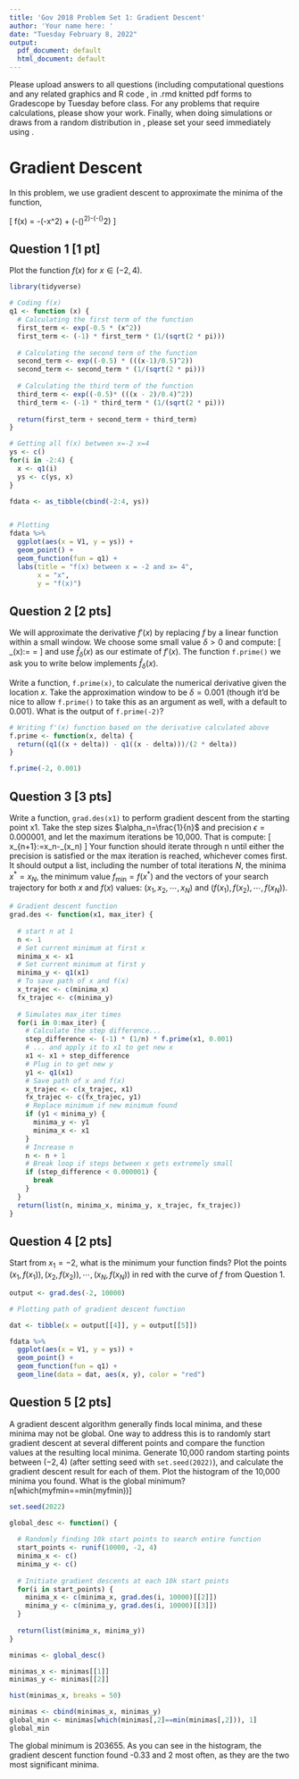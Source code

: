```yaml
---
title: 'Gov 2018 Problem Set 1: Gradient Descent'
author: 'Your name here: '
date: "Tuesday February 8, 2022"
output:
  pdf_document: default
  html_document: default
---
```

\noindent Please upload answers to all questions (including computational questions and any related graphics and R code \emph{with comments}, in .rmd \emph{and} knitted pdf forms to Gradescope by Tuesday before class. For any problems that require calculations, please show your work. Finally, when doing simulations or draws from a random distribution in \texttt{R}, please set your seed immediately using \texttt{set.seed(2022)}.

# Gradient Descent
In this problem, we use gradient descent to approximate the minima of the function,

\[
f(x) = -\frac{1}{\sqrt{2\pi}}\text{exp}\big(-\frac{1}{2}x^2\big) + \frac{1}{\sqrt{2\pi}}\text{exp}\big(-\frac{1}{2}(\frac{x-1}{0.5})^2\big)-\frac{1}{\sqrt{2\pi}}\text{exp}\big(-\frac{1}{2}(\frac{x-2}{0.4})^2\big)
\]

## Question 1 [1 pt]
Plot the function $f(x)$ for $x\in(-2,4)$.

```r
library(tidyverse)

# Coding f(x)
q1 <- function (x) {
  # Calculating the first term of the function
  first_term <- exp(-0.5 * (x^2))
  first_term <- (-1) * first_term * (1/(sqrt(2 * pi)))
  
  # Calculating the second term of the function
  second_term <- exp((-0.5) * (((x-1)/0.5)^2))
  second_term <- second_term * (1/(sqrt(2 * pi)))
  
  # Calculating the third term of the function
  third_term <- exp((-0.5)* (((x - 2)/0.4)^2))
  third_term <- (-1) * third_term * (1/(sqrt(2 * pi)))
  
  return(first_term + second_term + third_term)
}

# Getting all f(x) between x=-2 x=4
ys <- c()
for(i in -2:4) {
  x <- q1(i)
  ys <- c(ys, x)
}

fdata <- as_tibble(cbind(-2:4, ys))


# Plotting
fdata %>%
  ggplot(aes(x = V1, y = ys)) + 
  geom_point() + 
  geom_function(fun = q1) +
  labs(title = "f(x) between x = -2 and x= 4",
       x = "x",
       y = "f(x)")

```
## Question 2 [2 pts]
We will approximate the derivative $f'(x)$ by replacing $f$ by a linear function within a small window. We choose some small value $\delta>0$ and compute:
\[
\hat{f}_\delta (x):=\frac{f(x+\delta)-f(x-\delta)}{|[x-\delta,x+\delta]|} = \frac{f(x+\delta)-f(x-\delta)}{2\delta}
\]
and use $\hat{f}_\delta (x)$ as our estimate of $f'(x)$. The function `f.prime()` we ask you to write below implements $\hat{f}_\delta (x)$.

Write a function, `f.prime(x)`, to calculate the numerical derivative given the location $x$. Take the approximation window to be $\delta=0.001$ (though it'd be nice to allow `f.prime()` to take this as an argument as well, with a default to 0.001). What is the output of `f.prime(-2)`?

```r

# Writing f'(x) function based on the derivative calculated above
f.prime <- function(x, delta) {
  return((q1((x + delta)) - q1((x - delta)))/(2 * delta))
}

f.prime(-2, 0.001)

```



## Question 3 [3 pts]
Write a function, `grad.des(x1)` to perform gradient descent from the starting point x1. Take the step sizes $\alpha_n=\frac{1}{n}$ and precision $\epsilon=0.000001$, and let the maximum iterations be 10,000. That is compute:
\[
x_{n+1}:=x_n-\frac{1}{n}\hat{f}_\delta(x_n)
\]
Your function should iterate through n until either the precision is satisfied or the max iteration is reached, whichever comes first. It should output a list, including the number of total iterations $N$, the minima $x^*=x_N$, the minimum value $f_{\min}=f(x^*)$ and the vectors of your search trajectory for both $x$ and $f(x)$ values: $(x_1,x_2,\cdots,x_N)$ and $(f(x_1),f(x_2),\cdots,f(x_N))$.

```r

# Gradient descent function
grad.des <- function(x1, max_iter) {
  
  # start n at 1
  n <- 1
  # Set current minimum at first x
  minima_x <- x1
  # Set current minimum at first y
  minima_y <- q1(x1)
  # To save path of x and f(x)
  x_trajec <- c(minima_x)
  fx_trajec <- c(minima_y)
  
  # Simulates max_iter times
  for(i in 0:max_iter) {
    # Calculate the step difference... 
    step_difference <- (-1) * (1/n) * f.prime(x1, 0.001)
    # ... and apply it to x1 to get new x
    x1 <- x1 + step_difference
    # Plug in to get new y
    y1 <- q1(x1)
    # Save path of x and f(x)
    x_trajec <- c(x_trajec, x1)
    fx_trajec <- c(fx_trajec, y1)
    # Replace minimum if new minimum found
    if (y1 < minima_y) {
      minima_y <- y1
      minima_x <- x1
    }
    # Increase n
    n <- n + 1
    # Break loop if steps between x gets extremely small
    if (step_difference < 0.000001) {
      break
    }
  }
  return(list(n, minima_x, minima_y, x_trajec, fx_trajec))
}

```


## Question 4 [2 pts]
Start from $x_1=-2$, what is the minimum your function finds? Plot the points $(x_1, f(x_1)),(x_2, f(x_2)),\cdots,(x_N, f(x_N))$ in red with the curve of $f$ from Question 1.

```r
output <- grad.des(-2, 10000)
```

```r

# Plotting path of gradient descent function

dat <- tibble(x = output[[4]], y = output[[5]])

fdata %>%
  ggplot(aes(x = V1, y = ys)) + 
  geom_point() + 
  geom_function(fun = q1) + 
  geom_line(data = dat, aes(x, y), color = "red")
```




## Question 5 [2 pts]
A gradient descent algorithm generally finds local minima, and these minima may not be global. One way to address this is to randomly start gradient descent at several different points and compare the function values at the resulting local minima. Generate 10,000 random starting points between $(-2,4)$ (after setting seed with `set.seed(2022)`), and calculate the gradient descent result for each of them. Plot the histogram of the 10,000 minima you found. What is the global minimum?
n[which(myfmin==min(myfmin))]


```r

set.seed(2022)

global_desc <- function() {
  
  # Randomly finding 10k start points to search entire function
  start_points <- runif(10000, -2, 4)
  minima_x <- c()
  minima_y <- c()
  
  # Initiate gradient descents at each 10k start points
  for(i in start_points) {
    minima_x <- c(minima_x, grad.des(i, 10000)[[2]])
    minima_y <- c(minima_y, grad.des(i, 10000)[[3]])
  }
  
  return(list(minima_x, minima_y))
}

minimas <- global_desc()

```

```r
minimas_x <- minimas[[1]]
minimas_y <- minimas[[2]]

hist(minimas_x, breaks = 50)
```

```r
minimas <- cbind(minimas_x, minimas_y)
global_min <- minimas[which(minimas[,2]==min(minimas[,2])), 1]
global_min
```

The global minimum is 203655. As you can see in the histogram, the gradient descent function found -0.33 and 2 most often, as they are the two most significant minima. 